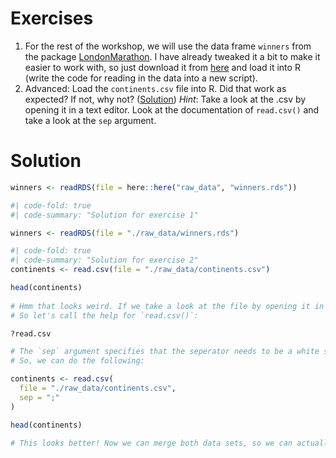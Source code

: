 
# Exercises

1.  For the rest of the workshop, we will use the data frame `winners` from the package [LondonMarathon](https://github.com/nrennie/LondonMarathon). I have already tweaked it a bit to make it easier to work with, so just download it from [here](https://github.com/nickhaf/r_tutorial/tree/main/raw_data) and load it into R (write the code for reading in the data into a new script).
2.  Advanced: Load the `continents.csv` file into R. Did that work as expected? If not, why not? ([Solution](#Solution)) *Hint*: Take a look at the .csv by opening it in a text editor. Look at the documentation of `read.csv()` and take a look at the `sep` argument.

# Solution {#solution}

```r
winners <- readRDS(file = here::here("raw_data", "winners.rds"))
```


```r
#| code-fold: true
#| code-summary: "Solution for exercise 1"

winners <- readRDS(file = "./raw_data/winners.rds")
```

```r
#| code-fold: true
#| code-summary: "Solution for exercise 2"
continents <- read.csv(file = "./raw_data/continents.csv")

head(continents)
 
# Hmm that looks weird. If we take a look at the file by opening it in a text editor, we can see that the values are seperated by `;`. 
# So let's call the help for `read.csv()`:

?read.csv

# The `sep` argument specifies that the seperator needs to be a white space (meaning tabs, spaces ... - look at the details).  
# So, we can do the following:

continents <- read.csv(
  file = "./raw_data/continents.csv",
  sep = ";"
)

head(continents)

# This looks better! Now we can merge both data sets, so we can actually work with them.
```

